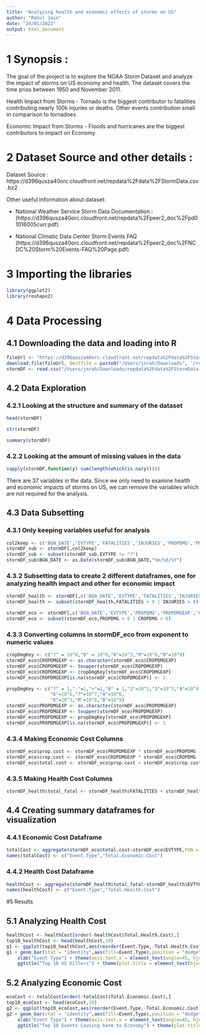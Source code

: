 ```yaml
---
title: "Analyzing health and economic effects of storms on US"
author: "Rahul Jain"
date: "24/01/2022"
output: html_document
---
```


# 1 Synopsis : 

The goal of the project is to explore the NOAA Storm Dataset and analyze the impact of storms on US economy and health.
The dataset covers the time prios between 1950 and November 2011.

Health Impact from Storms - Tornado is the biggest contributor to fatalities contributing nearly 100k injuries or deaths. Other events contribution small in comparison to tornadoes

Economic Impact from Storms - Floods and hurricanes are the biggest contributors to impact on Economy

# 2 Dataset Source and other details : 

Dataset Source : https://d396qusza40orc.cloudfront.net/repdata%2Fdata%2FStormData.csv.bz2

Other useful information about dataset:

* National Weather Service Storm Data Documentation : (https://d396qusza40orc.cloudfront.net/repdata%2Fpeer2_doc%2Fpd01016005curr.pdf)

* National Climatic Data Center Storm Events FAQ (https://d396qusza40orc.cloudfront.net/repdata%2Fpeer2_doc%2FNCDC%20Storm%20Events-FAQ%20Page.pdf)

# 3 Importing the libraries

```r
library(ggplot2)
library(reshape2)
```

# 4 Data Processing

## 4.1 Downloading the data and loading into R

```r
fileUrl <- "https://d396qusza40orc.cloudfront.net/repdata%2Fdata%2FStormData.csv.bz2"
download.file(fileUrl, destfile = paste0("/Users/jnrah/Downloads", '/repdata%2Fdata%2FStormData.csv.bz2'))
stormDF <- read.csv("/Users/jnrah/Downloads/repdata%2Fdata%2FStormData.csv.bz2",na.strings = c(""))
```

## 4.2 Data Exploration

### 4.2.1 Looking at the structure and summary of the dataset

```r
head(stormDF)
```

```r
str(stormDF)
```

```r
summary(stormDF)
```

### 4.2.2 Looking at the amount of missing values in the data

```r
sapply(stormDF,function(y) sum(length(which(is.na(y)))))
```

There are 37 variables in the data. Since we only need to examine health and economic impacts of storms on US, we
can remove the variables which are not required for the analysis.

## 4.3 Data Subsetting

### 4.3.1 Only keeping variables useful for analysis

```r
col2keep <- c('BGN_DATE','EVTYPE','FATALITIES','INJURIES','PROPDMG','PROPDMGEXP','CROPDMG','CROPDMGEXP')
stormDF_sub <- stormDF[,col2keep]
stormDF_sub <- subset(stormDF_sub,EVTYPE != "?")
stormDF_sub$BGN_DATE <- as.Date(stormDF_sub$BGN_DATE,"%m/%d/%Y")
```

### 4.3.2 Subsetting data to create 2 different dataframes, one for analyzing health impact and other for economic impact

```r
stormDF_health <- stormDF[,c('BGN_DATE','EVTYPE','FATALITIES','INJURIES')]
stormDF_health <- subset(stormDF_health,FATALITIES > 0 | INJURIES > 0)
```

```r
stormDF_eco <- stormDF[,c('BGN_DATE','EVTYPE','PROPDMG','PROPDMGEXP','CROPDMG','CROPDMGEXP')]
stormDF_eco <- subset(stormDF_eco,PROPDMG > 0 | CROPDMG > 0)
```

### 4.3.3 Converting columns in stormDF_eco from exponent to numeric values

```r
cropDmgKey <- c("?" = 10^0,"0" = 10^0,"K"=10^3,"M"=10^6,"B"=10^9)
stormDF_eco$CROPDMGEXP <- as.character(stormDF_eco$CROPDMGEXP)
stormDF_eco$CROPDMGEXP <- toupper(stormDF_eco$CROPDMGEXP)
stormDF_eco$CROPDMGEXP <- cropDmgKey[stormDF_eco$CROPDMGEXP]
stormDF_eco$CROPDMGEXP[is.na(stormDF_eco$CROPDMGEXP)] <- 1
```

```r
propDmgKey <- c("?" = 1,"-"=1,"+"=1,"0" = 1,"2"=10^2,"3"=10^3,"4"=10^4,"5"=10^5,
                "6"=10^6,"7"=10^7,"H"=10^6,
                "K"=10^3,"M"=10^6,"B"=10^9)
stormDF_eco$PROPDMGEXP <- as.character(stormDF_eco$PROPDMGEXP)
stormDF_eco$PROPDMGEXP <- toupper(stormDF_eco$PROPDMGEXP)
stormDF_eco$PROPDMGEXP <- propDmgKey[stormDF_eco$PROPDMGEXP]
stormDF_eco$PROPDMGEXP[is.na(stormDF_eco$PROPDMGEXP)] <- 1
```


### 4.3.4 Making Economic Cost Columns

```r
stormDF_eco$prop.cost <- stormDF_eco$PROPDMGEXP * stormDF_eco$PROPDMG
stormDF_eco$crop.cost <- stormDF_eco$CROPDMGEXP * stormDF_eco$CROPDMG
stormDF_eco$total.cost <- stormDF_eco$prop.cost + stormDF_eco$crop.cost
```

### 4.3.5 Making Health Cost Columns

```r
stormDF_health$total_fatal <- stormDF_health$FATALITIES + stormDF_health$INJURIES
```

## 4.4 Creating summary dataframes for visualization

### 4.4.1 Economic Cost Dataframe

```r
totalCost <- aggregate(stormDF_eco$total.cost~stormDF_eco$EVTYPE,FUN = sum)
names(totalCost) <- c("Event.Type","Total.Economic.Cost")
```

### 4.4.2 Health Cost Dataframe

```r
healthCost <- aggregate(stormDF_health$total_fatal~stormDF_health$EVTYPE,FUN = sum)
names(healthCost) <- c("Event.Type","Total.Health.Cost")
```

#5 Results

## 5.1 Analyzing Health Cost

```r
healthCost <- healthCost[order(-healthCost$Total.Health.Cost),]
top10_healthCost <- head(healthCost,10)
g1 <- ggplot(top10_healthCost,aes(reorder(Event.Type,-Total.Health.Cost),Total.Health.Cost))
g1 + geom_bar(stat = "identity",aes(fill=Event.Type),position = "dodge") + ylab("Frequency Count")  +
    xlab("Event Type") + theme(axis.text.x = element_text(angle=45, hjust=1)) +
    ggtitle("Top 10 US Killers") + theme(plot.title = element_text(hjust = 0.5))
```

## 5.2 Analyzing Economic Cost

```r
ecoCost <- totalCost[order(-totalCost$Total.Economic.Cost),]
top10_ecoCost <- head(ecoCost,10)
g2 <- ggplot(top10_ecoCost,aes(reorder(Event.Type,-Total.Economic.Cost),Total.Economic.Cost))
g2 + geom_bar(stat = "identity",aes(fill=Event.Type),position = "dodge") + ylab("Frequency Count")  +
    xlab("Event Type") + theme(axis.text.x = element_text(angle=45, hjust=1)) +
    ggtitle("Top 10 Events Causing harm to Economy") + theme(plot.title = element_text(hjust = 0.5))
```